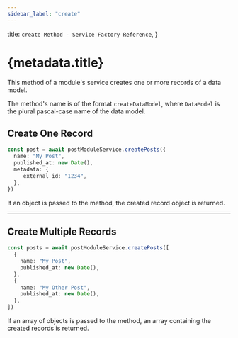 ```yaml
---
sidebar_label: "create"
---
```


  title: `create Method - Service Factory Reference`,
}

# {metadata.title}

This method of a module's service creates one or more records of a data model.

The method's name is of the format `createDataModel`, where `DataModel` is the plural pascal-case name of the data model.

## Create One Record

```ts
const post = await postModuleService.createPosts({
  name: "My Post",
  published_at: new Date(),
  metadata: {
     external_id: "1234",
  },
})
```

If an object is passed to the method, the created record object is returned.

---

## Create Multiple Records

```ts
const posts = await postModuleService.createPosts([
  {
    name: "My Post",
    published_at: new Date(),
  },
  {
    name: "My Other Post",
    published_at: new Date(),
  },
])
```

If an array of objects is passed to the method, an array containing the created records is returned.
